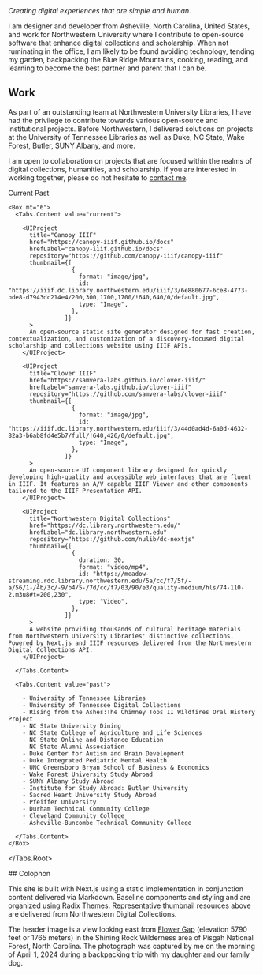 <Section size="1">
  <Box mb="6">
    <Text size="5" weight="light">
      <Balancer><Em>Creating digital experiences that are simple and human</Em>.</Balancer>
    </Text>
  </Box>

I am designer and developer from Asheville, North Carolina,
United States, and work for Northwestern University where I contribute to open-source software that enhance digital
collections and scholarship. When not ruminating in the office, I am likely to be found
avoiding technology, tending my garden, backpacking the Blue
Ridge Mountains, cooking, reading, and learning to become the
best partner and parent that I can be.

</Section>
<Section size="1">

## Work

As part of an outstanding team at Northwestern University Libraries, I have
had the privilege to contribute towards various open-source and institutional
projects. Before Northwestern, I delivered solutions on projects at the
University of Tennessee Libraries as well as Duke, NC State, Wake Forest, Butler, SUNY Albany, and more.

I am open to collaboration on projects that are focused within the realms of
digital collections, humanities, and scholarship. If you are interested in
working together, please do not hesitate to [contact
me](mailto:mat@northwestern.edu).

<Box my="5">
<Tabs.Root defaultValue="current">
  <Tabs.List size="2">
    <Tabs.Trigger value="current">Current</Tabs.Trigger>
    <Tabs.Trigger value="past">Past</Tabs.Trigger>
  </Tabs.List>

    <Box mt="6">
      <Tabs.Content value="current">

        <UIProject
          title="Canopy IIIF"
          href="https://canopy-iiif.github.io/docs"
          hrefLabel="canopy-iiif.github.io/docs"
          repository="https://github.com/canopy-iiif/canopy-iiif"
          thumbnail={[
                      {
                        format: "image/jpg",
                        id: "https://iiif.dc.library.northwestern.edu/iiif/3/6e880677-6ce8-4773-bde8-d7943dc214e4/200,300,1700,1700/!640,640/0/default.jpg",
                        type: "Image",
                      },
                    ]}
          >
          An open-source static site generator designed for fast creation, contextualization, and customization of a discovery-focused digital scholarship and collections website using IIIF APIs.
        </UIProject>

        <UIProject
          title="Clover IIIF"
          href="https://samvera-labs.github.io/clover-iiif/"
          hrefLabel="samvera-labs.github.io/clover-iiif"
          repository="https://github.com/samvera-labs/clover-iiif"
          thumbnail={[
                      {
                        format: "image/jpg",
                        id: "https://iiif.dc.library.northwestern.edu/iiif/3/44d0ad4d-6a0d-4632-82a3-b6ab8fd4e5b7/full/!640,426/0/default.jpg",
                        type: "Image",
                      },
                    ]}
          >
          An open-source UI component library designed for quickly developing high-quality and accessible web interfaces that are fluent in IIIF. It features an A/V capable IIIF Viewer and other components tailored to the IIIF Presentation API.
        </UIProject>

        <UIProject
          title="Northwestern Digital Collections"
          href="https://dc.library.northwestern.edu/"
          hrefLabel="dc.library.northwestern.edu"
          repository="https://github.com/nulib/dc-nextjs"
          thumbnail={[
                      {
                        duration: 30,
                        format: "video/mp4",
                        id: "https://meadow-streaming.rdc.library.northwestern.edu/5a/cc/f7/5f/-a/56/1-/4b/3c/-9/b4/5-/7d/cc/f7/03/90/e3/quality-medium/hls/74-110-2.m3u8#t=200,230",
                        type: "Video",
                      },
                    ]}
          >
          A website providing thousands of cultural heritage materials from Northwestern University Libraries' distinctive collections. Powered by Next.js and IIIF resources delivered from the Northwestern Digital Collections API.
        </UIProject>

      </Tabs.Content>

      <Tabs.Content value="past">

        - University of Tennessee Libraries
        - University of Tennessee Digital Collections
        - Rising from the Ashes:The Chimney Tops II Wildfires Oral History Project
        - NC State University Dining
        - NC State College of Agriculture and Life Sciences
        - NC State Online and Distance Education
        - NC State Alumni Association
        - Duke Center for Autism and Brain Development
        - Duke Integrated Pediatric Mental Health
        - UNC Greensboro Bryan School of Business & Economics
        - Wake Forest University Study Abroad
        - SUNY Albany Study Abroad
        - Institute for Study Abroad: Butler University
        - Sacred Heart University Study Abroad
        - Pfeiffer University
        - Durham Technical Community College
        - Cleveland Community College
        - Asheville-Buncombe Technical Community College

      </Tabs.Content>
    </Box>

</Tabs.Root>
</Box>

</Section>
<Section size="1">
  ## Colophon

This site is built with Next.js using a static implementation in conjunction content delivered via Markdown. Baseline components and styling and are organized using Radix Themes. Representative thumbnail resources above are delivered from Northwestern Digital Collections.

The header image is a view looking east from [Flower Gap](https://earth.google.com/web/search/Flower+Gap,+North+Carolina/@35.35557025,-82.86876959,1725.58732493a,2138.51513693d,35y,75.75321575h,75.87409876t,0r/data=CiwiJgokCXFEcyYxykFAEcDaA91zwkFAGRwfcAl2plTAIZI27LODqlTAQgIIAToDCgEwSg0I____________ARAA) (elevation 5790 feet or 1765 meters) in the Shining Rock Wilderness area of Pisgah National Forest, North Carolina. The photograph was captured by me on the morning of April 1, 2024 during a backpacking trip with my daughter and our family dog.

</Section>
